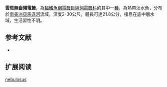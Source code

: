{{Speciesbox
| name = 雲斑無齒翎電鰻
| image = 
| image_caption = 
| image_width = 250px
| status = NE
| status_system = IUCN3.1
| genus = Adontosternarchus
| species = nebulosus
| authority = [[Lundberg_&_Cox_Fernandes|Lundberg & Cox Fernandes]], 2007
| synonyms = 
}}
'''雲斑無齒翎電鰻'''，為[[輻鰭魚綱|輻鰭魚綱]][[電鰻目|電鰻目]][[線翎電鰻科|線翎電鰻科]]的其中一[[種|種]]，為熱帶淡水魚，分布於[[南美洲|南美洲]][[亞馬遜河|亞馬遜河]]流域，深度2-30公尺，體長可達21.8公分，棲息在底中層水域，生活習性不明。

==参考文献==
*{{FishBase_species|genus=Adontosternarchus|species=nebulosus|year=2015|month=9}}

== 扩展阅读 ==
{{refbegin}}
{{wikispecies-inline|Adontosternarchus nebulosus|雲斑無齒翎電鰻}}
{{refend}}
{{Taxonbar|from=Q5494237}}

[[Category:無齒翎電鰻屬|nebulosus]]